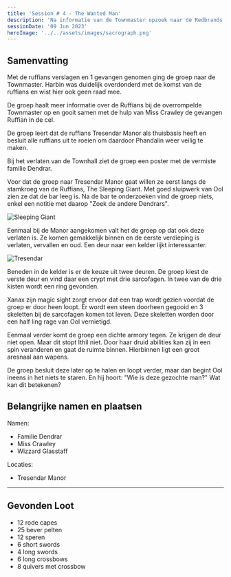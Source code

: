 ```yaml
---
title: 'Session # 4 - The Wanted Man'
description: 'Na informatie van de Townmaster opzoek naar de Redbrands in Tresandar Manor'
sessionDate: '09 Jun 2023'
heroImage: '../../assets/images/sacrograph.png'
---
```



## Samenvatting

Met de ruffians verslagen en 1 gevangen genomen ging de groep naar de Townmaster. Harbin was duidelijk overdonderd met de komst van de ruffians en wist hier ook geen raad mee.

De groep haalt meer informatie over de Ruffians bij de overrompelde Townmaster op en gooit samen met de hulp van Miss Crawley de gevangen Ruffian in de cel.

De groep leert dat de ruffians Tresendar Manor als thuisbasis heeft en besluit alle ruffians uit te roeien om daardoor Phandalin weer veilig te maken.

Bij het verlaten van de Townhall ziet de groep een poster met de vermiste familie Dendrar.

Voor dat de groep naar Tresendar Manor gaat willen ze eerst langs de stamkroeg van de Ruffians, The Sleeping Giant. Met goed sluipwerk van Ool zien ze dat de bar leeg is. Na de bar te onderzoeken vind de groep niets, enkel een notitie met daarop "Zoek de andere Dendrars".

<Image src={sleepinggiant} alt="Sleeping Giant" />

Eenmaal bij de Manor aangekomen valt het de groep op dat ook deze verlaten is. Ze komen gemakkelijk binnen en de eerste verdieping is verlaten, vervallen en oud. Een deur naar een kelder lijkt interessanter.

<Image src={tresendar} alt="Tresendar" />

Beneden in de kelder is er de keuze uit twee deuren. De groep kiest de verste deur en vind daar een crypt met drie sarcofagen. In twee van de drie kisten wordt een ring gevonden.

Xanax zijn magic sight zorgt ervoor dat een trap wordt gezien voordat de groep er door heen loopt. Er wordt een steen doorheen gegooid en 3 skeletten bij de sarcofagen komen tot leven. Deze skeletten worden door een half ling rage van Ool vernietigd.

Eenmaal verder komt de groep een dichte armory tegen. Ze krijgen de deur niet open. Maar dit stopt Ithil niet. Door haar druid abilities kan zij in een spin veranderen en gaat de ruimte binnen. Hierbinnen ligt een groot aresnaal aan wapens.

De groep besluit deze later op te halen en loopt verder, maar dan begint Ool ineens in het niets te staren. En hij hoort: "Wie is deze gezochte man?" Wat kan dit betekenen?

## Belangrijke namen en plaatsen

Namen:

-   Familie Dendrar
-   Miss Crawley
-   Wizzard Glasstaff

Locaties:

-   Tresendar Manor

---

## Gevonden Loot

-   12 rode capes
-   25 bever pelten
-   12 speren
-   6 short swords
-   4 long swords
-   6 long crossbows
-   8 quivers met crossbow
